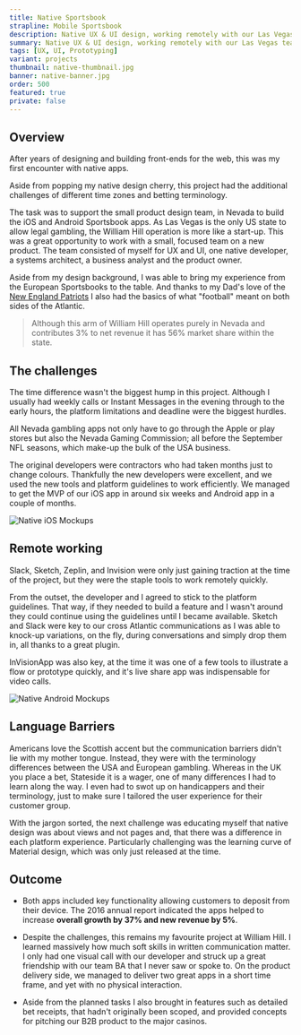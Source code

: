 ```yaml
---
title: Native Sportsbook
strapline: Mobile Sportsbook
description: Native UX & UI design, working remotely with our Las Vegas team.
summary: Native UX & UI design, working remotely with our Las Vegas team.
tags: [UX, UI, Prototyping]
variant: projects
thumbnail: native-thumbnail.jpg
banner: native-banner.jpg
order: 500
featured: true
private: false
---
```


## Overview

After years of designing and building front-ends for the web, this was my first encounter with native apps.

Aside from popping my native design cherry, this project had the additional challenges of different time zones and betting terminology.

The task was to support the small product design team, in Nevada to build the iOS and Android Sportsbook apps. As Las Vegas is the only US state to allow legal gambling, the William Hill operation is more like a start-up. This was a great opportunity to work with a small, focused team on a new product. The team consisted of myself for UX and UI, one native developer, a systems architect, a business analyst and the product owner.

Aside from my design background, I was able to bring my experience from the European Sportsbooks to the table. And thanks to my Dad's love of the [New England Patriots](https://www.patriots.com/ "New England Patriots Website") I also had the basics of what "football" meant on both sides of the Atlantic.

<Blockquote cite="~">
  Although this arm of William Hill operates purely in Nevada and contributes 3%
  to net revenue it has 56% market share within the state.
</Blockquote>

## The challenges

The time difference wasn't the biggest hump in this project. Although I usually had weekly calls or Instant Messages in the evening through to the early hours, the platform limitations and deadline were the biggest hurdles.

All Nevada gambling apps not only have to go through the Apple or play stores but also the Nevada Gaming Commission; all before the September NFL seasons, which make-up the bulk of the USA business.

The original developers were contractors who had taken months just to change colours. Thankfully the new developers were excellent, and we used the new tools and platform guidelines to work efficiently. We managed to get the MVP of our iOS app in around six weeks and Android app in a couple of months.

![Native iOS Mockups](native-ios.jpg)

## Remote working

Slack, Sketch, Zeplin, and Invision were only just gaining traction at the time of the project, but they were the staple tools to work remotely quickly.

From the outset, the developer and I agreed to stick to the platform guidelines. That way, if they needed to build a feature and I wasn't around they could continue using the guidelines until I became available. Sketch and Slack were key to our cross Atlantic communications as I was able to knock-up variations, on the fly, during conversations and simply drop them in, all thanks to a great plugin.

InVisionApp was also key, at the time it was one of a few tools to illustrate a flow or prototype quickly, and it's live share app was indispensable for video calls.

![Native Android Mockups](native-android.jpeg)

## Language Barriers

Americans love the Scottish accent but the communication barriers didn't lie with my mother tongue. Instead, they were with the terminology differences between the USA and European gambling. Whereas in the UK you place a bet, Stateside it is a wager, one of many differences I had to learn along the way. I even had to swot up on handicappers and their terminology, just to make sure I tailored the user experience for their customer group.

With the jargon sorted, the next challenge was educating myself that native design was about views and not pages and, that there was a difference in each platform experience. Particularly challenging was the learning curve of Material design, which was only just released at the time.

## Outcome

- Both apps included key functionality allowing customers to deposit from their device. The 2016 annual report indicated the apps helped to increase **overall growth by 37% and new revenue by 5%**.

- Despite the challenges, this remains my favourite project at William Hill. I learned massively how much soft skills in written communication matter. I only had one visual call with our developer and struck up a great friendship with our team BA that I never saw or spoke to. On the product delivery side, we managed to deliver two great apps in a short time frame, and yet with no physical interaction.

- Aside from the planned tasks I also brought in features such as detailed bet receipts, that hadn't originally been scoped, and provided concepts for pitching our B2B product to the major casinos.
